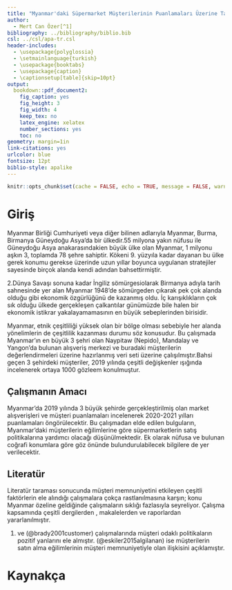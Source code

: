 ```yaml
---
title: "Myanmar'daki Süpermarket Müşterilerinin Puanlamaları Üzerine Tahmin"
author: 
  - Mert Can Özer[^1]
bibliography: ../bibliography/biblio.bib
csl: ../csl/apa-tr.csl
header-includes:
  - \usepackage{polyglossia}
  - \setmainlanguage{turkish}
  - \usepackage{booktabs}
  - \usepackage{caption} 
  - \captionsetup[table]{skip=10pt}
output:
  bookdown::pdf_document2:
    fig_caption: yes
    fig_height: 3
    fig_width: 4
    keep_tex: no
    latex_engine: xelatex
    number_sections: yes
    toc: no
geometry: margin=1in
link-citations: yes
urlcolor: blue
fontsize: 12pt
biblio-style: apalike
---
```

```r
knitr::opts_chunk$set(cache = FALSE, echo = TRUE, message = FALSE, warning = FALSE)
```

<!-- ======================================================================= -->
<!-- ============================== NOTLAR ================================= -->
<!-- ======================================================================= -->
[^1]:19080238

# Giriş
Myanmar Birliği Cumhuriyeti veya diğer bilinen adlarıyla Myanmar, Burma, Birmanya Güneydoğu Asya'da bir ülkedir.55 milyona yakın nüfusu ile Güneydoğu Asya anakarasındakien büyük ülke olan Myanmar, 1 milyonu aşkın 3, toplamda 78 şehre sahiptir. Kökeni 9. yüzyıla kadar dayanan bu ülke gerek konumu gerekse üzerinde uzun yıllar boyunca uygulanan stratejiler sayesinde birçok alanda kendi adından bahsettirmiştir. 

2.Dünya Savaşı sonuna kadar İngiliz sömürgesiolarak Birmanya adıyla tarih sahnesinde yer alan Myanmar 1948'de sömürgeden çıkarak pek çok alanda olduğu gibi ekonomik özgürlüğünü de kazanmış oldu. İç karışıklıkların çok sık olduğu ülkede gerçekleşen çalkantılar günümüzde bile halen bir ekonomik istikrar yakalayamamasının en büyük sebeplerinden birisidir.


Myanmar, etnik çeşitliliği yüksek olan bir bölge olması sebebiyle her alanda yönelimlerin de çeşitlilik kazanması durumu söz konusudur. Bu çalışmada Myanmar'ın en büyük 3 şehri olan Naypitaw (Nepido), Mandalay ve Yangon'da bulunan alışveriş merkezi ve buradaki müşterilerin değerlendirmeleri üzerine hazırlanmış veri seti üzerine çalışılmıştır.Bahsi geçen 3 şehirdeki müşteriler, 2019 yılında çeşitli değişkenler ışığında incelenerek ortaya 1000 gözleem konulmuştur.

## Çalışmanın Amacı
Myanmar'da 2019 yılında 3 büyük şehirde gerçekleştirilmiş olan market alışverişleri ve müşteri puanlamaları incelenerek 2020-2021 yılları puanlamaları öngörülecektir. Bu çalışmadan elde edilen bulguların, Myanmar'daki müşterilerin eğilimlerine göre süpermarketlerin satış politikalarına yardımcı olacağı düşünülmektedir. Ek olarak nüfusa ve bulunan coğrafi konumlara göre göz önünde bulundurulabilecek bilgilere de yer verilecektir.

## Literatür 
Literatür taraması sonucunda müşteri memnuniyetini etkileyen çeşitli faktörlerin ele alındığı çalışmalara çokça rastlanılmasına karşın; konu Myanmar özeline geldiğinde çalışmaların sıklığı fazlasıyla seyreliyor. Çalışma kapsamında çeşitli dergilerden , makalelerden ve raporlardan yararlanılmıştır.

(@appiah1998customer) ve (@brady2001customer) çalışmalarında müşteri odaklı politikaların pozitif yanlarını ele almıştır. (@eskiler2015algilanan) ise müşterilerin satın alma eğilimlerinin müşteri memnuniyetiyle olan ilişkisini açıklamıştır.

\newpage
# Kaynakça {#references}
<div id="refs"></div>

